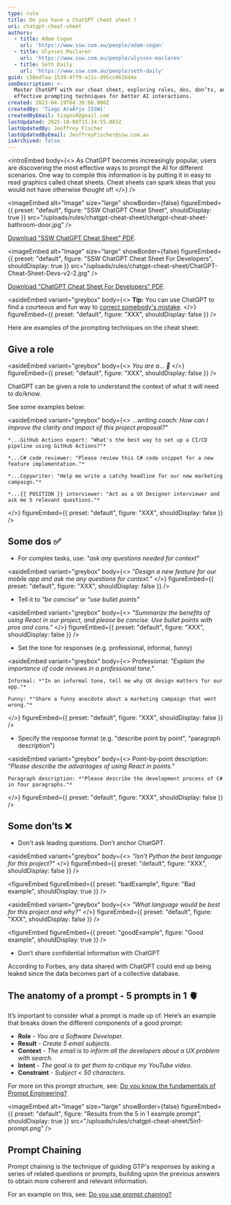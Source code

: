 ```yaml
---
type: rule
title: Do you have a ChatGPT cheat sheet ?
uri: chatgpt-cheat-sheet
authors:
  - title: Adam Cogan
    url: 'https://www.ssw.com.au/people/adam-cogan'
  - title: Ulysses Maclaren
    url: 'https://www.ssw.com.au/people/ulysses-maclaren'
  - title: Seth Daily
    url: 'https://www.ssw.com.au/people/seth-daily'
guid: c50ed7aa-1539-4ff9-a11c-d95cc0616d4e
seoDescription: >-
  Master ChatGPT with our cheat sheet, exploring roles, dos, don’ts, and
  effective prompting techniques for better AI interactions.
created: 2023-04-19T04:39:08.000Z
createdBy: 'Tiago AraÃºjo [SSW]'
createdByEmail: tiagov8@gmail.com
lastUpdated: 2025-10-08T15:34:55.083Z
lastUpdatedBy: Jeoffrey Fischer
lastUpdatedByEmail: JeoffreyFischer@ssw.com.au
isArchived: false
---
```


<introEmbed
  body={<>
    As ChatGPT becomes increasingly popular, users are discovering the most effective ways to prompt the AI for different scenarios. One way to compile this information is by putting it in easy to read graphics called cheat sheets. Cheat sheets can spark ideas that you would not have otherwise thought of!
  </>}
/>

<imageEmbed
  alt="Image"
  size="large"
  showBorder={false}
  figureEmbed={{
    preset: "default",
    figure: "SSW ChatGPT Cheat Sheet",
    shouldDisplay: true
  }}
  src="/uploads/rules/chatgpt-cheat-sheet/chatgpt-cheat-sheet-bathroom-door.jpg"
/>

[Download "SSW ChatGPT Cheat Sheet" PDF](ChatGPT-Cheat-sheet-Bathroom-Door-v2.pdf).

<imageEmbed
  alt="Image"
  size="large"
  showBorder={false}
  figureEmbed={{
    preset: "default",
    figure: "SSW ChatGPT Cheat Sheet For Developers",
    shouldDisplay: true
  }}
  src="/uploads/rules/chatgpt-cheat-sheet/ChatGPT-Cheat-Sheet-Devs-v2-2.jpg"
/>

[Download "ChatGPT Cheat Sheet For Developers" PDF](ChatGPT-Cheat-Sheet-Devs-v2-2.pdf).

<asideEmbed
  variant="greybox"
  body={<>
    **Tip:** You can use ChatGPT to find a courteous and fun way to [correct somebody's mistake](/is-everyone-in-your-team-a-standards-watchdog).
  </>}
  figureEmbed={{ preset: "default", figure: "XXX", shouldDisplay: false }}
/>

Here are examples of the prompting techniques on the cheat sheet:

## Give a role

<asideEmbed
  variant="greybox"
  body={<>
    *You are a... 🤖*
  </>}
  figureEmbed={{ preset: "default", figure: "XXX", shouldDisplay: false }}
/>

ChatGPT can be given a role to understand the context of what it will need to do/know.

See some examples below:

<asideEmbed
  variant="greybox"
  body={<>
    *...writing coach: How can I improve the clarity and impact of this project proposal?"*
    
    *...GitHub Actions expert: "What's the best way to set up a CI/CD pipeline using GitHub Actions?"*
    
    *...C# code reviewer: "Please review this C# code snippet for a new feature implementation."*
    
    *...Copywriter: "Help me write a catchy headline for our new marketing campaign."*
    
    *...{{ POSITION }} interviewer: "Act as a UX Designer interviewer and ask me 5 relevant questions."*
  </>}
  figureEmbed={{ preset: "default", figure: "XXX", shouldDisplay: false }}
/>

## Some dos ✅

* For complex tasks, use: *"ask any questions needed for context"*

<asideEmbed
  variant="greybox"
  body={<>
    *"Design a new feature for our mobile app and ask me any questions for context."*
  </>}
  figureEmbed={{ preset: "default", figure: "XXX", shouldDisplay: false }}
/>

* Tell it to *"be concise"* or *"use bullet points"*

<asideEmbed
  variant="greybox"
  body={<>
    *"Summarize the benefits of using React in our project, and please be concise. Use bullet points with pros and cons."*
  </>}
  figureEmbed={{ preset: "default", figure: "XXX", shouldDisplay: false }}
/>

* Set the tone for responses (e.g. professional, informal, funny)

<asideEmbed
  variant="greybox"
  body={<>
    Professional: *"Explain the importance of code reviews in a professional tone."*
    
    Informal: *"In an informal tone, tell me why UX design matters for our app."*
    
    Funny: *"Share a funny anecdote about a marketing campaign that went wrong."*
  </>}
  figureEmbed={{ preset: "default", figure: "XXX", shouldDisplay: false }}
/>

* Specify the response format (e.g. "describe point by point", "paragraph description")

<asideEmbed
  variant="greybox"
  body={<>
    Point-by-point description: *"Please describe the advantages of using React in points."*
    
    Paragraph description: *"Please describe the development process of C# in four paragraphs."*
  </>}
  figureEmbed={{ preset: "default", figure: "XXX", shouldDisplay: false }}
/>

## Some don’ts ❌

* Don't ask leading questions. Don’t anchor ChatGPT.

<asideEmbed
  variant="greybox"
  body={<>
    *“Isn't Python the best language for this project?"*
  </>}
  figureEmbed={{ preset: "default", figure: "XXX", shouldDisplay: false }}
/>

<figureEmbed
  figureEmbed={{
    preset: "badExample",
    figure: "Bad example",
    shouldDisplay: true
  }}
/>

<asideEmbed
  variant="greybox"
  body={<>
    *"What language would be best for this project and why?"*
  </>}
  figureEmbed={{ preset: "default", figure: "XXX", shouldDisplay: false }}
/>

<figureEmbed
  figureEmbed={{
    preset: "goodExample",
    figure: "Good example",
    shouldDisplay: true
  }}
/>

* Don’t share confidential information with ChatGPT

According to Forbes, any data shared with ChatGPT could end up being leaked since the data becomes part of a collective database.

## The anatomy of a prompt - 5 prompts in 1 🫀

It’s important to consider what a prompt is made up of. Here’s an example that breaks down the different components of a good prompt:

* **Role** - *You are a Software Developer.*
* **Result** - *Create 5 email subjects.*
* **Context** - *The email is to inform all the developers about a UX problem with search.*
* **Intent** - *The goal is to get them to critique my YouTube video.*
* **Constraint** - *Subject \< 50 characters.*

For more on this prompt structure, see: [Do you know the fundamentals of Prompt Engineering?](/fundamentals-of-prompt-engineering)

<imageEmbed
  alt="Image"
  size="large"
  showBorder={false}
  figureEmbed={{
    preset: "default",
    figure: "Results from the 5 in 1 example prompt",
    shouldDisplay: true
  }}
  src="/uploads/rules/chatgpt-cheat-sheet/5in1-prompt.png"
/>

## Prompt Chaining

Prompt chaining is the technique of guiding GTP's responses by asking a series of related questions or prompts, building upon the previous answers to obtain more coherent and relevant information.

For an example on this, see: [Do you use prompt chaining?](/chained-prompting)
